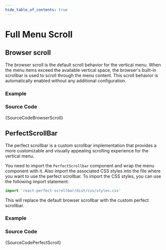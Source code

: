 ```yaml
---
hide_table_of_contents: true
---
```



# Full Menu Scroll

## Browser scroll

The browser scroll is the default scroll behavior for the vertical menu. When the menu items exceed the available vertical space, the browser's built-in scrollbar is used to scroll through the menu content. This scroll behavior is automatically enabled without any additional configuration.

### Example

<BrowserWindow>
  <Provider>
    <BrowserScroll />
  </Provider>
</BrowserWindow>

### Source Code

<TsToJsCodeSnippet>{SourceCodeBrowserScroll}</TsToJsCodeSnippet>

## PerfectScrollBar

The perfect scrollbar is a custom scrollbar implementation that provides a more customizable and visually appealing scrolling experience for the vertical menu.

You need to import the `PerfectScrollbar` component and wrap the menu component with it. Also import the associated CSS styles into the file where you want to use the perfect scrollbar. To import the CSS styles, you can use the following import statement:

```ts
import 'react-perfect-scrollbar/dist/css/styles.css'
```

This will replace the default browser scrollbar with the custom perfect scrollbar.

### Example

<BrowserWindow>
  <Provider>
    <PerfectScroll />
  </Provider>
</BrowserWindow>

### Source Code

<TsToJsCodeSnippet>{SourceCodePerfectScroll}</TsToJsCodeSnippet>
